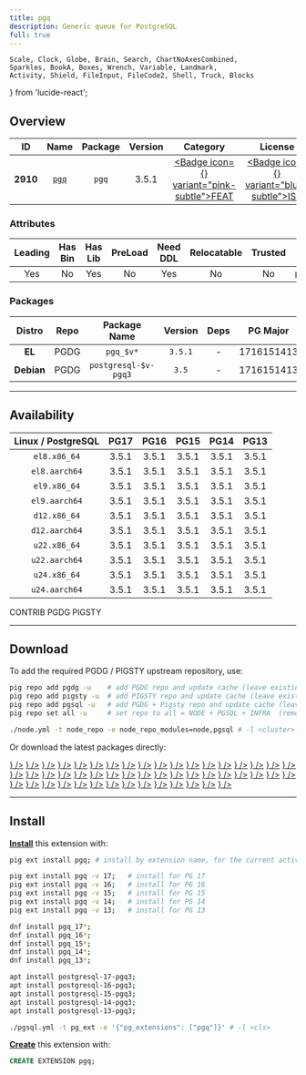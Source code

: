 ```yaml
---
title: pgq
description: Generic queue for PostgreSQL
full: true
---
```


    Scale, Clock, Globe, Brain, Search, ChartNoAxesCombined,
    Sparkles, BookA, Boxes, Wrench, Variable, Landmark,
    Activity, Shield, FileInput, FileCode2, Shell, Truck, Blocks
} from 'lucide-react';

## Overview

| <TooltipIconButton tooltip="Extension unique identifier" side="top">ID</TooltipIconButton> | <TooltipIconButton tooltip="Extension name" side="top">Name</TooltipIconButton> | <TooltipIconButton tooltip="Package name for installation" side="top">Package</TooltipIconButton> | <TooltipIconButton tooltip="Latest available extension version" side="top">Version</TooltipIconButton> | <TooltipIconButton tooltip="Extension category" side="top">Category</TooltipIconButton> | <TooltipIconButton tooltip="Open source license" side="top">License</TooltipIconButton> | <TooltipIconButton tooltip="Programming language" side="top">Lang</TooltipIconButton> |
|:--------:|:--------:|:----------:|:--------------:|:---------------------------------------:|:------------------------------------------------------:|:----:|
| **2910** | [`pgq`](https://github.com/pgq/pgq) | `pgq` | 3.5.1 | <a href="/ext/feat" className="no-underline"><Badge icon={<Sparkles />} variant="pink-subtle">FEAT</Badge></a> | <a href="/ext/list/license#isc" className="no-underline"><Badge icon={<Scale />} variant="blue-subtle">ISC</Badge></a> | <a href="/ext/list/lang#c"><Badge icon={<FileCode2 />} variant="blue-subtle">C</Badge></a> |

### Attributes

| <TooltipIconButton tooltip="The Primary Leading extension in the Package" side="top">Leading</TooltipIconButton> | <TooltipIconButton tooltip="Contains binary utils" side="top">Has Bin</TooltipIconButton> | <TooltipIconButton tooltip="Contains .so shared library files" side="top">Has Lib</TooltipIconButton> | <TooltipIconButton tooltip="Requires preloading via shared_preload_libraries" side="top">PreLoad</TooltipIconButton> | <TooltipIconButton tooltip="Requires CREATE EXTENSION DDL command" side="top">Need DDL</TooltipIconButton> | <TooltipIconButton tooltip="Can be installed in any schema" side="top">Relocatable</TooltipIconButton> | <TooltipIconButton tooltip="Can be created by non-superuser" side="top">Trusted</TooltipIconButton> | <TooltipIconButton tooltip="Schemas used by this extension" side="top">Schemas</TooltipIconButton> |
|:-------:|:-------:|:-------:|:-------:|:--------:|:-----------:|:-------:|:-------:|
| Yes | No | Yes | No | Yes | No | No | `pg_catalog` |

### Packages

| <TooltipIconButton tooltip="Linux distribution family, EL or Debian" side="top">Distro</TooltipIconButton> | <TooltipIconButton tooltip="Package repository" side="top">Repo</TooltipIconButton> | <TooltipIconButton tooltip="The RPM/DEB Package Name Pattern (replace $v with real pg major)" side="top">Package Name</TooltipIconButton> | <TooltipIconButton tooltip="Latest package version" side="top">Version</TooltipIconButton> | <TooltipIconButton tooltip="RPM/DEB Package dependencies" side="top">Deps</TooltipIconButton> | <TooltipIconButton tooltip="Available in these PostgreSQL Major Versions" side="top">PG Major</TooltipIconButton> |
|:----------:|:--------:|:------------------------:|:-----------:|:------------:|:------------------:|
|   **EL**   | <Badge variant="blue-subtle"><span className="font-bold">PGDG</span></Badge> | `pgq_$v*` | `3.5.1` | - | <Badge variant="green-subtle">17</Badge><Badge variant="green-subtle">16</Badge><Badge variant="green-subtle">15</Badge><Badge variant="green-subtle">14</Badge><Badge variant="green-subtle">13</Badge> |
| **Debian** | <Badge variant="blue-subtle"><span className="font-bold">PGDG</span></Badge> | `postgresql-$v-pgq3` | `3.5` | - | <Badge variant="green-subtle">17</Badge><Badge variant="green-subtle">16</Badge><Badge variant="green-subtle">15</Badge><Badge variant="green-subtle">14</Badge><Badge variant="green-subtle">13</Badge> |



------

## Availability

| <TooltipIconButton tooltip="Linux Distro Arch / PostgreSQL Major Version" side="top">Linux / PostgreSQL </TooltipIconButton> | **PG17** | **PG16** | **PG15** | **PG14** | **PG13** |
|:-----:|:-----:|:-----:|:-----:|:-----:|:-----:|
| `el8.x86_64` | <Badge variant="blue-subtle">3.5.1</Badge> | <Badge variant="blue-subtle">3.5.1</Badge> | <Badge variant="blue-subtle">3.5.1</Badge> | <Badge variant="blue-subtle">3.5.1</Badge> | <Badge variant="blue-subtle">3.5.1</Badge> |
| `el8.aarch64` | <Badge variant="blue-subtle">3.5.1</Badge> | <Badge variant="blue-subtle">3.5.1</Badge> | <Badge variant="blue-subtle">3.5.1</Badge> | <Badge variant="blue-subtle">3.5.1</Badge> | <Badge variant="blue-subtle">3.5.1</Badge> |
| `el9.x86_64` | <Badge variant="blue-subtle">3.5.1</Badge> | <Badge variant="blue-subtle">3.5.1</Badge> | <Badge variant="blue-subtle">3.5.1</Badge> | <Badge variant="blue-subtle">3.5.1</Badge> | <Badge variant="blue-subtle">3.5.1</Badge> |
| `el9.aarch64` | <Badge variant="blue-subtle">3.5.1</Badge> | <Badge variant="blue-subtle">3.5.1</Badge> | <Badge variant="blue-subtle">3.5.1</Badge> | <Badge variant="blue-subtle">3.5.1</Badge> | <Badge variant="blue-subtle">3.5.1</Badge> |
| `d12.x86_64` | <Badge variant="blue-subtle">3.5.1</Badge> | <Badge variant="blue-subtle">3.5.1</Badge> | <Badge variant="blue-subtle">3.5.1</Badge> | <Badge variant="blue-subtle">3.5.1</Badge> | <Badge variant="blue-subtle">3.5.1</Badge> |
| `d12.aarch64` | <Badge variant="blue-subtle">3.5.1</Badge> | <Badge variant="blue-subtle">3.5.1</Badge> | <Badge variant="blue-subtle">3.5.1</Badge> | <Badge variant="blue-subtle">3.5.1</Badge> | <Badge variant="blue-subtle">3.5.1</Badge> |
| `u22.x86_64` | <Badge variant="blue-subtle">3.5.1</Badge> | <Badge variant="blue-subtle">3.5.1</Badge> | <Badge variant="blue-subtle">3.5.1</Badge> | <Badge variant="blue-subtle">3.5.1</Badge> | <Badge variant="blue-subtle">3.5.1</Badge> |
| `u22.aarch64` | <Badge variant="blue-subtle">3.5.1</Badge> | <Badge variant="blue-subtle">3.5.1</Badge> | <Badge variant="blue-subtle">3.5.1</Badge> | <Badge variant="blue-subtle">3.5.1</Badge> | <Badge variant="blue-subtle">3.5.1</Badge> |
| `u24.x86_64` | <Badge variant="blue-subtle">3.5.1</Badge> | <Badge variant="blue-subtle">3.5.1</Badge> | <Badge variant="blue-subtle">3.5.1</Badge> | <Badge variant="blue-subtle">3.5.1</Badge> | <Badge variant="blue-subtle">3.5.1</Badge> |
| `u24.aarch64` | <Badge variant="blue-subtle">3.5.1</Badge> | <Badge variant="blue-subtle">3.5.1</Badge> | <Badge variant="blue-subtle">3.5.1</Badge> | <Badge variant="blue-subtle">3.5.1</Badge> | <Badge variant="blue-subtle">3.5.1</Badge> |

<Badge variant="green-subtle"><span className="font-black">CONTRIB</span></Badge> <Badge variant="blue-subtle"><span className="font-black">PGDG</span></Badge> <Badge variant="amber-subtle"><span className="font-black">PIGSTY</span></Badge>

------

## Download

To add the required PGDG / PIGSTY upstream repository, use:

```bash tab="pig"
pig repo add pgdg -u    # add PGDG repo and update cache (leave existing repos)
pig repo add pigsty -u  # add PIGSTY repo and update cache (leave existing repos)
pig repo add pgsql -u   # add PGDG + Pigsty repo and update cache (leave existing repos)
pig repo set all -u     # set repo to all = NODE + PGSQL + INFRA  (remove existing repos)
```
```bash tab="pigsty"
./node.yml -t node_repo -e node_repo_modules=node,pgsql # -l <cluster>
```

Or download the latest packages directly:

<Files>
    <Folder name="el8.x86_64">
        <a href="https://download.postgresql.org/pub/repos/yum/17/redhat/rhel-8-x86_64/pgq_17-3.5.1-3PGDG.rhel8.x86_64.rpm"><File name="pgq_17-3.5.1-3PGDG.rhel8.x86_64.rpm" icon={<Package className="text-emerald-500" />} /></a>
        <a href="https://download.postgresql.org/pub/repos/yum/16/redhat/rhel-8-x86_64/pgq_16-3.5.1-1PGDG.rhel8.x86_64.rpm"><File name="pgq_16-3.5.1-1PGDG.rhel8.x86_64.rpm" icon={<Package className="text-emerald-500" />} /></a>
        <a href="https://download.postgresql.org/pub/repos/yum/15/redhat/rhel-8-x86_64/pgq_15-3.5.1-1PGDG.rhel8.x86_64.rpm"><File name="pgq_15-3.5.1-1PGDG.rhel8.x86_64.rpm" icon={<Package className="text-emerald-500" />} /></a>
        <a href="https://download.postgresql.org/pub/repos/yum/14/redhat/rhel-8-x86_64/pgq_14-3.5.1-1PGDG.rhel8.x86_64.rpm"><File name="pgq_14-3.5.1-1PGDG.rhel8.x86_64.rpm" icon={<Package className="text-emerald-500" />} /></a>
        <a href="https://download.postgresql.org/pub/repos/yum/13/redhat/rhel-8-x86_64/pgq_13-3.5.1-1PGDG.rhel8.x86_64.rpm"><File name="pgq_13-3.5.1-1PGDG.rhel8.x86_64.rpm" icon={<Package className="text-emerald-500" />} /></a>
    </Folder>
    <Folder name="el8.aarch64">
        <a href="https://download.postgresql.org/pub/repos/yum/17/redhat/rhel-8-aarch64/pgq_17-3.5.1-3PGDG.rhel8.aarch64.rpm"><File name="pgq_17-3.5.1-3PGDG.rhel8.aarch64.rpm" icon={<Package className="text-orange-500" />} /></a>
        <a href="https://download.postgresql.org/pub/repos/yum/16/redhat/rhel-8-aarch64/pgq_16-3.5.1-1PGDG.rhel8.aarch64.rpm"><File name="pgq_16-3.5.1-1PGDG.rhel8.aarch64.rpm" icon={<Package className="text-orange-500" />} /></a>
        <a href="https://download.postgresql.org/pub/repos/yum/15/redhat/rhel-8-aarch64/pgq_15-3.5.1-1PGDG.rhel8.aarch64.rpm"><File name="pgq_15-3.5.1-1PGDG.rhel8.aarch64.rpm" icon={<Package className="text-orange-500" />} /></a>
        <a href="https://download.postgresql.org/pub/repos/yum/14/redhat/rhel-8-aarch64/pgq_14-3.5.1-1PGDG.rhel8.aarch64.rpm"><File name="pgq_14-3.5.1-1PGDG.rhel8.aarch64.rpm" icon={<Package className="text-orange-500" />} /></a>
        <a href="https://download.postgresql.org/pub/repos/yum/13/redhat/rhel-8-aarch64/pgq_13-3.5.1-1PGDG.rhel8.aarch64.rpm"><File name="pgq_13-3.5.1-1PGDG.rhel8.aarch64.rpm" icon={<Package className="text-orange-500" />} /></a>
    </Folder>
    <Folder name="el9.x86_64">
        <a href="https://download.postgresql.org/pub/repos/yum/17/redhat/rhel-9-x86_64/pgq_17-3.5.1-3PGDG.rhel9.x86_64.rpm"><File name="pgq_17-3.5.1-3PGDG.rhel9.x86_64.rpm" icon={<Package className="text-emerald-500" />} /></a>
        <a href="https://download.postgresql.org/pub/repos/yum/16/redhat/rhel-9-x86_64/pgq_16-3.5.1-1PGDG.rhel9.x86_64.rpm"><File name="pgq_16-3.5.1-1PGDG.rhel9.x86_64.rpm" icon={<Package className="text-emerald-500" />} /></a>
        <a href="https://download.postgresql.org/pub/repos/yum/15/redhat/rhel-9-x86_64/pgq_15-3.5.1-1PGDG.rhel9.x86_64.rpm"><File name="pgq_15-3.5.1-1PGDG.rhel9.x86_64.rpm" icon={<Package className="text-emerald-500" />} /></a>
        <a href="https://download.postgresql.org/pub/repos/yum/14/redhat/rhel-9-x86_64/pgq_14-3.5.1-1PGDG.rhel9.x86_64.rpm"><File name="pgq_14-3.5.1-1PGDG.rhel9.x86_64.rpm" icon={<Package className="text-emerald-500" />} /></a>
        <a href="https://download.postgresql.org/pub/repos/yum/13/redhat/rhel-9-x86_64/pgq_13-3.5.1-1PGDG.rhel9.x86_64.rpm"><File name="pgq_13-3.5.1-1PGDG.rhel9.x86_64.rpm" icon={<Package className="text-emerald-500" />} /></a>
    </Folder>
    <Folder name="el9.aarch64">
        <a href="https://download.postgresql.org/pub/repos/yum/17/redhat/rhel-9-aarch64/pgq_17-3.5.1-3PGDG.rhel9.aarch64.rpm"><File name="pgq_17-3.5.1-3PGDG.rhel9.aarch64.rpm" icon={<Package className="text-orange-500" />} /></a>
        <a href="https://download.postgresql.org/pub/repos/yum/16/redhat/rhel-9-aarch64/pgq_16-3.5.1-1PGDG.rhel9.aarch64.rpm"><File name="pgq_16-3.5.1-1PGDG.rhel9.aarch64.rpm" icon={<Package className="text-orange-500" />} /></a>
        <a href="https://download.postgresql.org/pub/repos/yum/15/redhat/rhel-9-aarch64/pgq_15-3.5.1-1PGDG.rhel9.aarch64.rpm"><File name="pgq_15-3.5.1-1PGDG.rhel9.aarch64.rpm" icon={<Package className="text-orange-500" />} /></a>
        <a href="https://download.postgresql.org/pub/repos/yum/14/redhat/rhel-9-aarch64/pgq_14-3.5.1-1PGDG.rhel9.aarch64.rpm"><File name="pgq_14-3.5.1-1PGDG.rhel9.aarch64.rpm" icon={<Package className="text-orange-500" />} /></a>
        <a href="https://download.postgresql.org/pub/repos/yum/13/redhat/rhel-9-aarch64/pgq_13-3.5.1-1PGDG.rhel9.aarch64.rpm"><File name="pgq_13-3.5.1-1PGDG.rhel9.aarch64.rpm" icon={<Package className="text-orange-500" />} /></a>
    </Folder>
    <Folder name="d12.x86_64">
        <a href="https://apt.postgresql.org/pub/repos/apt/pool/main/p/pgq/postgresql-17-pgq3_3.5.1-1.pgdg120+1_arm64.deb"><File name="postgresql-17-pgq3_3.5.1-1.pgdg120+1_arm64.deb" icon={<Box className="text-emerald-500" />} /></a>
        <a href="https://apt.postgresql.org/pub/repos/apt/pool/main/p/pgq/postgresql-16-pgq3_3.5.1-1.pgdg120+1_arm64.deb"><File name="postgresql-16-pgq3_3.5.1-1.pgdg120+1_arm64.deb" icon={<Box className="text-emerald-500" />} /></a>
        <a href="https://apt.postgresql.org/pub/repos/apt/pool/main/p/pgq/postgresql-15-pgq3_3.5.1-1.pgdg120+1_arm64.deb"><File name="postgresql-15-pgq3_3.5.1-1.pgdg120+1_arm64.deb" icon={<Box className="text-emerald-500" />} /></a>
        <a href="https://apt.postgresql.org/pub/repos/apt/pool/main/p/pgq/postgresql-14-pgq3_3.5.1-1.pgdg120+1_arm64.deb"><File name="postgresql-14-pgq3_3.5.1-1.pgdg120+1_arm64.deb" icon={<Box className="text-emerald-500" />} /></a>
        <a href="https://apt.postgresql.org/pub/repos/apt/pool/main/p/pgq/postgresql-13-pgq3_3.5.1-1.pgdg120+1_arm64.deb"><File name="postgresql-13-pgq3_3.5.1-1.pgdg120+1_arm64.deb" icon={<Box className="text-emerald-500" />} /></a>
    </Folder>
    <Folder name="d12.aarch64">
        <a href="https://apt.postgresql.org/pub/repos/apt/pool/main/p/pgq/postgresql-17-pgq3_3.5.1-1.pgdg120+1_amd64.deb"><File name="postgresql-17-pgq3_3.5.1-1.pgdg120+1_amd64.deb" icon={<Box className="text-orange-500" />} /></a>
        <a href="https://apt.postgresql.org/pub/repos/apt/pool/main/p/pgq/postgresql-16-pgq3_3.5.1-1.pgdg120+1_amd64.deb"><File name="postgresql-16-pgq3_3.5.1-1.pgdg120+1_amd64.deb" icon={<Box className="text-orange-500" />} /></a>
        <a href="https://apt.postgresql.org/pub/repos/apt/pool/main/p/pgq/postgresql-15-pgq3_3.5.1-1.pgdg120+1_amd64.deb"><File name="postgresql-15-pgq3_3.5.1-1.pgdg120+1_amd64.deb" icon={<Box className="text-orange-500" />} /></a>
        <a href="https://apt.postgresql.org/pub/repos/apt/pool/main/p/pgq/postgresql-14-pgq3_3.5.1-1.pgdg120+1_amd64.deb"><File name="postgresql-14-pgq3_3.5.1-1.pgdg120+1_amd64.deb" icon={<Box className="text-orange-500" />} /></a>
        <a href="https://apt.postgresql.org/pub/repos/apt/pool/main/p/pgq/postgresql-13-pgq3_3.5.1-1.pgdg120+1_amd64.deb"><File name="postgresql-13-pgq3_3.5.1-1.pgdg120+1_amd64.deb" icon={<Box className="text-orange-500" />} /></a>
    </Folder>
    <Folder name="u22.x86_64">
        <a href="https://apt.postgresql.org/pub/repos/apt/pool/main/p/pgq/postgresql-17-pgq3_3.5.1-1.pgdg22.04+1_amd64.deb"><File name="postgresql-17-pgq3_3.5.1-1.pgdg22.04+1_amd64.deb" icon={<Box className="text-emerald-500" />} /></a>
        <a href="https://apt.postgresql.org/pub/repos/apt/pool/main/p/pgq/postgresql-16-pgq3_3.5.1-1.pgdg22.04+1_amd64.deb"><File name="postgresql-16-pgq3_3.5.1-1.pgdg22.04+1_amd64.deb" icon={<Box className="text-emerald-500" />} /></a>
        <a href="https://apt.postgresql.org/pub/repos/apt/pool/main/p/pgq/postgresql-15-pgq3_3.5.1-1.pgdg22.04+1_amd64.deb"><File name="postgresql-15-pgq3_3.5.1-1.pgdg22.04+1_amd64.deb" icon={<Box className="text-emerald-500" />} /></a>
        <a href="https://apt.postgresql.org/pub/repos/apt/pool/main/p/pgq/postgresql-14-pgq3_3.5.1-1.pgdg22.04+1_amd64.deb"><File name="postgresql-14-pgq3_3.5.1-1.pgdg22.04+1_amd64.deb" icon={<Box className="text-emerald-500" />} /></a>
        <a href="https://apt.postgresql.org/pub/repos/apt/pool/main/p/pgq/postgresql-13-pgq3_3.5.1-1.pgdg22.04+1_amd64.deb"><File name="postgresql-13-pgq3_3.5.1-1.pgdg22.04+1_amd64.deb" icon={<Box className="text-emerald-500" />} /></a>
    </Folder>
    <Folder name="u22.aarch64">
        <a href="https://apt.postgresql.org/pub/repos/apt/pool/main/p/pgq/postgresql-17-pgq3_3.5.1-1.pgdg22.04+1_arm64.deb"><File name="postgresql-17-pgq3_3.5.1-1.pgdg22.04+1_arm64.deb" icon={<Box className="text-orange-500" />} /></a>
        <a href="https://apt.postgresql.org/pub/repos/apt/pool/main/p/pgq/postgresql-16-pgq3_3.5.1-1.pgdg22.04+1_arm64.deb"><File name="postgresql-16-pgq3_3.5.1-1.pgdg22.04+1_arm64.deb" icon={<Box className="text-orange-500" />} /></a>
        <a href="https://apt.postgresql.org/pub/repos/apt/pool/main/p/pgq/postgresql-15-pgq3_3.5.1-1.pgdg22.04+1_arm64.deb"><File name="postgresql-15-pgq3_3.5.1-1.pgdg22.04+1_arm64.deb" icon={<Box className="text-orange-500" />} /></a>
        <a href="https://apt.postgresql.org/pub/repos/apt/pool/main/p/pgq/postgresql-14-pgq3_3.5.1-1.pgdg22.04+1_arm64.deb"><File name="postgresql-14-pgq3_3.5.1-1.pgdg22.04+1_arm64.deb" icon={<Box className="text-orange-500" />} /></a>
        <a href="https://apt.postgresql.org/pub/repos/apt/pool/main/p/pgq/postgresql-13-pgq3_3.5.1-1.pgdg22.04+1_arm64.deb"><File name="postgresql-13-pgq3_3.5.1-1.pgdg22.04+1_arm64.deb" icon={<Box className="text-orange-500" />} /></a>
    </Folder>
    <Folder name="u24.x86_64">
        <a href="https://apt.postgresql.org/pub/repos/apt/pool/main/p/pgq/postgresql-17-pgq3_3.5.1-1.pgdg24.04+1_amd64.deb"><File name="postgresql-17-pgq3_3.5.1-1.pgdg24.04+1_amd64.deb" icon={<Box className="text-emerald-500" />} /></a>
        <a href="https://apt.postgresql.org/pub/repos/apt/pool/main/p/pgq/postgresql-16-pgq3_3.5.1-1.pgdg24.04+1_amd64.deb"><File name="postgresql-16-pgq3_3.5.1-1.pgdg24.04+1_amd64.deb" icon={<Box className="text-emerald-500" />} /></a>
        <a href="https://apt.postgresql.org/pub/repos/apt/pool/main/p/pgq/postgresql-15-pgq3_3.5.1-1.pgdg24.04+1_amd64.deb"><File name="postgresql-15-pgq3_3.5.1-1.pgdg24.04+1_amd64.deb" icon={<Box className="text-emerald-500" />} /></a>
        <a href="https://apt.postgresql.org/pub/repos/apt/pool/main/p/pgq/postgresql-14-pgq3_3.5.1-1.pgdg24.04+1_amd64.deb"><File name="postgresql-14-pgq3_3.5.1-1.pgdg24.04+1_amd64.deb" icon={<Box className="text-emerald-500" />} /></a>
        <a href="https://apt.postgresql.org/pub/repos/apt/pool/main/p/pgq/postgresql-13-pgq3_3.5.1-1.pgdg24.04+1_amd64.deb"><File name="postgresql-13-pgq3_3.5.1-1.pgdg24.04+1_amd64.deb" icon={<Box className="text-emerald-500" />} /></a>
    </Folder>
    <Folder name="u24.aarch64">
        <a href="https://apt.postgresql.org/pub/repos/apt/pool/main/p/pgq/postgresql-17-pgq3_3.5.1-1.pgdg24.04+1_arm64.deb"><File name="postgresql-17-pgq3_3.5.1-1.pgdg24.04+1_arm64.deb" icon={<Box className="text-orange-500" />} /></a>
        <a href="https://apt.postgresql.org/pub/repos/apt/pool/main/p/pgq/postgresql-16-pgq3_3.5.1-1.pgdg24.04+1_arm64.deb"><File name="postgresql-16-pgq3_3.5.1-1.pgdg24.04+1_arm64.deb" icon={<Box className="text-orange-500" />} /></a>
        <a href="https://apt.postgresql.org/pub/repos/apt/pool/main/p/pgq/postgresql-15-pgq3_3.5.1-1.pgdg24.04+1_arm64.deb"><File name="postgresql-15-pgq3_3.5.1-1.pgdg24.04+1_arm64.deb" icon={<Box className="text-orange-500" />} /></a>
        <a href="https://apt.postgresql.org/pub/repos/apt/pool/main/p/pgq/postgresql-14-pgq3_3.5.1-1.pgdg24.04+1_arm64.deb"><File name="postgresql-14-pgq3_3.5.1-1.pgdg24.04+1_arm64.deb" icon={<Box className="text-orange-500" />} /></a>
        <a href="https://apt.postgresql.org/pub/repos/apt/pool/main/p/pgq/postgresql-13-pgq3_3.5.1-1.pgdg24.04+1_arm64.deb"><File name="postgresql-13-pgq3_3.5.1-1.pgdg24.04+1_arm64.deb" icon={<Box className="text-orange-500" />} /></a>
    </Folder>
</Files>

------

## Install

[**Install**](/docs/pgsql/extension/install) this extension with:

```bash tab="pig"
pig ext install pgq; # install by extension name, for the current active PG version

pig ext install pgq -v 17;   # install for PG 17
pig ext install pgq -v 16;   # install for PG 16
pig ext install pgq -v 15;   # install for PG 15
pig ext install pgq -v 14;   # install for PG 14
pig ext install pgq -v 13;   # install for PG 13
```
```bash tab="yum" 
dnf install pgq_17*;
dnf install pgq_16*;
dnf install pgq_15*;
dnf install pgq_14*;
dnf install pgq_13*;
```
```bash tab="apt" 
apt install postgresql-17-pgq3;
apt install postgresql-16-pgq3;
apt install postgresql-15-pgq3;
apt install postgresql-14-pgq3;
apt install postgresql-13-pgq3;
```
```bash tab="ansible"
./pgsql.yml -t pg_ext -e '{"pg_extensions": ["pgq"]}' # -l <cls>
```

[**Create**](/docs/pgsql/extension/create) this extension with:

```sql
CREATE EXTENSION pgq;
```


